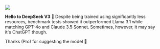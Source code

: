 
![](https://res.cloudinary.com/dltbv060k/image/upload/v1742050475/01-01_xkmtb8.png)

**Hello to DeepSeek V3 🐳**
Despite being trained using significantly less resources,
benchmark tests showed it outperformed Llama 3.1
while matching GPT-4o and Claude 3.5 Sonnet.
Sometimes, however, it may say it's ChatGPT though.

Thanks <ReleaseUser name="huy"/> (Pro) for suggesting the model 🙇